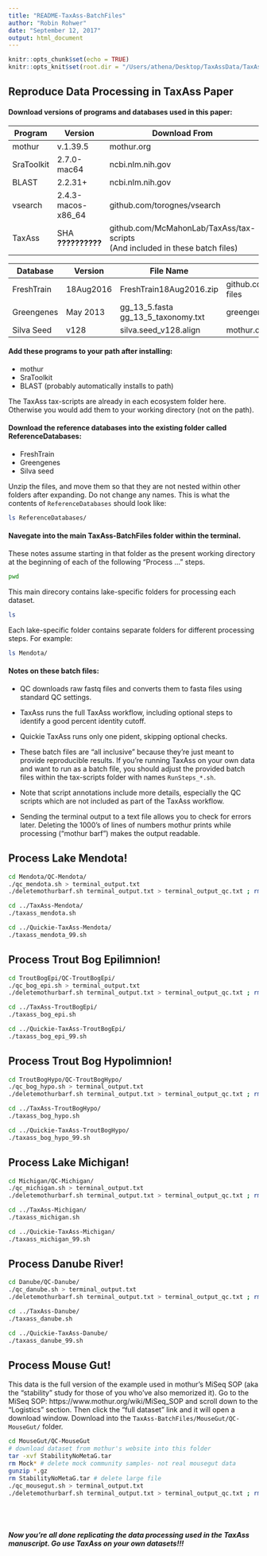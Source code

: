 ```yaml
---
title: "README-TaxAss-BatchFiles"
author: "Robin Rohwer"
date: "September 12, 2017"
output: html_document
---
```


```r
knitr::opts_chunk$set(echo = TRUE)
knitr::opts_knit$set(root.dir = "/Users/athena/Desktop/TaxAssData/TaxAss-BatchFiles")
```

## Reproduce Data Processing in TaxAss Paper  
#### Download versions of programs and databases used in this paper:
Program       | Version             | Download From
--------------|---------------------|-------------------------  
mothur        | v.1.39.5            | mothur.org  
SraToolkit    | 2.7.0-mac64         | ncbi.nlm.nih.gov  
BLAST         | 2.2.31+             | ncbi.nlm.nih.gov  
vsearch       | 2.4.3-macos-x86_64  | github.com/torognes/vsearch
TaxAss        | SHA **??????????**  | github.com/McMahonLab/TaxAss/tax-scripts <br> (And included in these batch files)

Database      | Version | File Name          | Download From
--------------|---------|--------------------|-------------------------  
FreshTrain    | 18Aug2016 | FreshTrain18Aug2016.zip | github.com/McMahonLab/TaxAss/FreshTrain-files
Greengenes    | May 2013  | gg_13_5.fasta <br> gg_13_5_taxonomy.txt| greengenes.secondgenome.com/downloads
Silva Seed    | v128      | silva.seed_v128.align     | mothur.org    

#### Add these programs to your path after installing:  

* mothur  
* SraToolkit  
* BLAST (probably automatically installs to path)  
 
The TaxAss tax-scripts are already in each ecosystem folder here. Otherwise you would add them to your working directory (not on the path).

#### Download the reference databases into the existing folder called ReferenceDatabases:  

* FreshTrain  
* Greengenes  
* Silva seed

Unzip the files, and move them so that they are not nested within other folders after expanding. Do not change any names. This is what the contents of `ReferenceDatabases` should look like:

```bash
ls ReferenceDatabases/
```

#### Navegate into the main TaxAss-BatchFiles folder within the terminal.  
These notes assume starting in that folder as the present working directory at the beginning of each of the following "Process ..." steps.
```bash
pwd
```
This main direcory contains lake-specific folders for processing each dataset.
```bash
ls
```
Each lake-specific folder contains separate folders for different processing steps. For example:
```bash
ls Mendota/
```

#### Notes on these batch files:  
- QC downloads raw fastq files and converts them to fasta files using standard QC settings.  
- TaxAss runs the full TaxAss workflow, including optional steps to identify a good percent identity cutoff.  
- Quickie TaxAss runs only one pident, skipping optional checks.  
  
- These batch files are "all inclusive" because they're just meant to provide reproducible results. If you're running TaxAss on your own data and want to run as a batch file, you should adjust the provided batch files within the tax-scripts folder with names `RunSteps_*.sh`.  
  
- Note that script annotations include more details, especially the QC scripts which are not included as part of the TaxAss workflow.  
- Sending the terminal output to a text file allows you to check for errors later. Deleting the 1000's of lines of numbers mothur prints while processing ("mothur barf") makes the output readable.  



## Process Lake Mendota!
```bash
cd Mendota/QC-Mendota/
./qc_mendota.sh > terminal_output.txt
./deletemothurbarf.sh terminal_output.txt > terminal_output_qc.txt ; rm terminal_output.txt

cd ../TaxAss-Mendota/
./taxass_mendota.sh 

cd ../Quickie-TaxAss-Mendota/
./taxass_mendota_99.sh 
```

## Process Trout Bog Epilimnion!
```bash
cd TroutBogEpi/QC-TroutBogEpi/
./qc_bog_epi.sh > terminal_output.txt
./deletemothurbarf.sh terminal_output.txt > terminal_output_qc.txt ; rm terminal_output.txt

cd ../TaxAss-TroutBogEpi/
./taxass_bog_epi.sh 

cd ../Quickie-TaxAss-TroutBogEpi/
./taxass_bog_epi_99.sh 
```

## Process Trout Bog Hypolimnion!
```bash
cd TroutBogHypo/QC-TroutBogHypo/
./qc_bog_hypo.sh > terminal_output.txt
./deletemothurbarf.sh terminal_output.txt > terminal_output_qc.txt ; rm terminal_output.txt

cd ../TaxAss-TroutBogHypo/
./taxass_bog_hypo.sh 

cd ../Quickie-TaxAss-TroutBogHypo/
./taxass_bog_hypo_99.sh 
```

## Process Lake Michigan!  
```bash
cd Michigan/QC-Michigan/
./qc_michigan.sh > terminal_output.txt
./deletemothurbarf.sh terminal_output.txt > terminal_output_qc.txt ; rm terminal_output.txt

cd ../TaxAss-Michigan/
./taxass_michigan.sh 

cd ../Quickie-TaxAss-Michigan/
./taxass_michigan_99.sh 
```

## Process Danube River!  
```bash
cd Danube/QC-Danube/
./qc_danube.sh > terminal_output.txt
./deletemothurbarf.sh terminal_output.txt > terminal_output_qc.txt ; rm terminal_output.txt

cd ../TaxAss-Danube/
./taxass_danube.sh 

cd ../Quickie-TaxAss-Danube/
./taxass_danube_99.sh 
```

## Process Mouse Gut!  
This data is the full version of the example used in mothur's MiSeq SOP (aka the "stability" study for those of you who've also memorized it). Go to the MiSeq SOP: https://www.mothur.org/wiki/MiSeq_SOP and scroll down to the "Logistics" section. Then click the "full dataset" link and it will open a download window. Download into the `TaxAss-BatchFiles/MouseGut/QC-MouseGut/` folder.  

```bash
cd MouseGut/QC-MouseGut
# download dataset from mothur's website into this folder
tar -xvf StabilityNoMetaG.tar
rm Mock* # delete mock community samples- not real mousegut data
gunzip *.gz
rm StabilityNoMetaG.tar # delete large file
./qc_mousegut.sh > terminal_output.txt
./deletemothurbarf.sh terminal_output.txt > terminal_output_qc.txt ; rm terminal_output.txt


```

<br>
<br>

##### Now you're all done replicating the data processing used in the TaxAss manuscript. Go use TaxAss on your own datasets!!!


